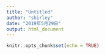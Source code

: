 ```yaml
---
title: "Untitled"
author: "shirley"
date: "2019年5月29日"
output: html_document
---
```


```r
knitr::opts_chunk$set(echo = TRUE)
```

